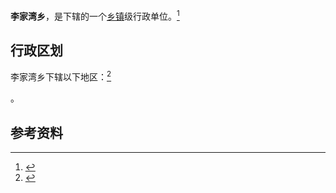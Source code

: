 {{中国乡级行政区|14/11/25/200/000}}

'''李家湾乡'''，是{{PRC admin/fullname|14/11/25/200/000|3}}下辖的一个[[乡镇|乡镇]]级行政单位。<ref>{{PRC admin/ref sgc|{{PRC admin/parent|14/11/25/200/000}}}}</ref>

== 行政区划 ==

李家湾乡下辖以下地区：<ref>{{PRC admin/ref sgc|14/11/25/200/000}}</ref>

{{PRC admin/children|14/11/25/200/000}}。

== 参考资料 ==

{{reflist}}

{{行政区划小作品}}
{{PRC admin/navcat|14/11/25/200/000}}